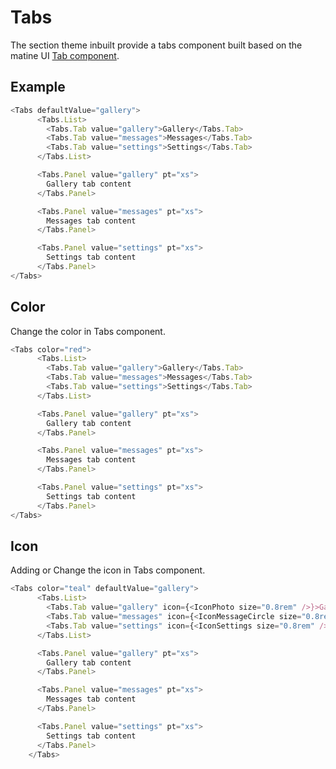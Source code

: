 # Tabs

The section theme inbuilt provide a tabs component built based on the matine UI [Tab component](https://mantine.dev/core/tabs).

## Example

```javascript
<Tabs defaultValue="gallery">
      <Tabs.List>
        <Tabs.Tab value="gallery">Gallery</Tabs.Tab>
        <Tabs.Tab value="messages">Messages</Tabs.Tab>
        <Tabs.Tab value="settings">Settings</Tabs.Tab>
      </Tabs.List>

      <Tabs.Panel value="gallery" pt="xs">
        Gallery tab content
      </Tabs.Panel>

      <Tabs.Panel value="messages" pt="xs">
        Messages tab content
      </Tabs.Panel>

      <Tabs.Panel value="settings" pt="xs">
        Settings tab content
      </Tabs.Panel>
</Tabs>
```

## Color

Change the color in Tabs component.

```javascript
<Tabs color="red">
      <Tabs.List>
        <Tabs.Tab value="gallery">Gallery</Tabs.Tab>
        <Tabs.Tab value="messages">Messages</Tabs.Tab>
        <Tabs.Tab value="settings">Settings</Tabs.Tab>
      </Tabs.List>

      <Tabs.Panel value="gallery" pt="xs">
        Gallery tab content
      </Tabs.Panel>

      <Tabs.Panel value="messages" pt="xs">
        Messages tab content
      </Tabs.Panel>

      <Tabs.Panel value="settings" pt="xs">
        Settings tab content
      </Tabs.Panel>
</Tabs>
```

## Icon
Adding or Change the icon in Tabs component.

```javascript
<Tabs color="teal" defaultValue="gallery">
      <Tabs.List>
        <Tabs.Tab value="gallery" icon={<IconPhoto size="0.8rem" />}>Gallery</Tabs.Tab>
        <Tabs.Tab value="messages" icon={<IconMessageCircle size="0.8rem" />}>Messages</Tabs.Tab>
        <Tabs.Tab value="settings" icon={<IconSettings size="0.8rem" />}>Settings</Tabs.Tab>
      </Tabs.List>

      <Tabs.Panel value="gallery" pt="xs">
        Gallery tab content
      </Tabs.Panel>

      <Tabs.Panel value="messages" pt="xs">
        Messages tab content
      </Tabs.Panel>

      <Tabs.Panel value="settings" pt="xs">
        Settings tab content
      </Tabs.Panel>
    </Tabs>
```
